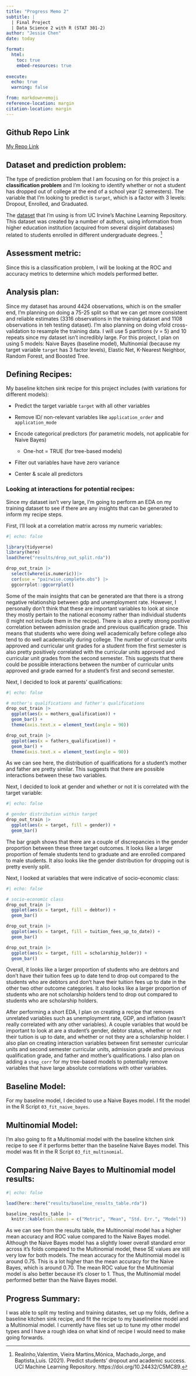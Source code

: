```yaml
---
title: "Progress Memo 2"
subtitle: |
  | Final Project 
  | Data Science 2 with R (STAT 301-2)
author: "Jessie Chen"
date: today

format:
  html:
    toc: true
    embed-resources: true
    
execute:
  echo: true
  warning: false

from: markdown+emoji 
reference-location: margin
citation-location: margin
---
```


::: {.callout-tip icon="false"}
## Github Repo Link

[My Repo Link](https://github.com/stat301-2-2024-winter/final-project-2-Jchench.git)
:::

## Dataset and prediction problem:

The type of prediction problem that I am focusing on for this project is a **classification problem** and I'm looking to identify whether or not a student has dropped out of college at the end of a school year (2 semesters). The variable that I'm looking to predict is `target`, which is a factor with 3 levels: Dropout, Enrolled, and Graduated.

The [dataset](https://archive.ics.uci.edu/dataset/697/predict+students+dropout+and+academic+success) that I'm using is from UC Irvine's Machine Learning Repository. This dataset was created by a number of authors, using information from higher education institution (acquired from several disjoint databases) related to students enrolled in different undergraduate degrees. [^1]

[^1]: Realinho,Valentim, Vieira Martins,Mónica, Machado,Jorge, and Baptista,Luís. (2021). Predict students' dropout and academic success. UCI Machine Learning Repository. https://doi.org/10.24432/C5MC89.

## Assessment metric:

Since this is a classification problem, I will be looking at the ROC and accuracy metrics to determine which models performed better.

## Analysis plan:

Since my dataset has around 4424 observations, which is on the smaller end, I'm planning on doing a 75-25 split so that we can get more consistent and reliable estimates (3316 observations in the training dataset and 1108 observations in teh testing dataset). I'm also planning on doing vfold cross-validation to resample the training data. I will use 5 partitions (v = 5) and 10 repeats since my dataset isn't incredibly large. For this project, I plan on using 5 models: Naive Bayes (baseline model), Multinomial (because my target variable `target` has 3 factor levels), Elastic Net, K-Nearest Neighbor, Random Forest, and Boosted Tree.

## Defining Recipes:

My baseline kitchen sink recipe for this project includes (with variations for different models):

-   Predict the target variable `target` with all other variables

-   Remove ID/ non-relevant variables like `application_order` and `application_mode`

-   Encode categorical predictors (for parametric models, not applicable for Naive Bayes)

    -   One-hot = TRUE (for tree-based models)

-   Filter out variables have have zero variance

-   Center & scale all predictors

### Looking at interactions for potential recipes:

Since my dataset isn't very large, I'm going to perform an EDA on my training dataset to see if there are any insights that can be generated to inform my recipe steps.

First, I'll look at a correlation matrix across my numeric variables:

```r
#| echo: false

library(tidyverse)
library(here)
load(here("results/drop_out_split.rda"))

drop_out_train |> 
  select(where(is.numeric))|> 
  cor(use = "pairwise.complete.obs") |> 
  ggcorrplot::ggcorrplot()
```

Some of the main insights that can be generated are that there is a strong negative relationship between gdp and unemployment rate. However, I personally don't think that these are important variables to look at since they mostly pertain to the national economy rather than individual students (I might not include them in the recipe). There is also a pretty strong positive correlation between admission grade and previous qualification grade. This means that students who were doing well academically before college also tend to do well academically during college. The number of curricular units approved and curricular unit grades for a student from the first semester is also pretty positively correlated with the curricular units approved and curricular unit grades from the second semester. This suggests that there could be possible interactions between the number of curricular units approved and grade earned for a student's first and second semester.

Next, I decided to look at parents' qualifications:

```r
#| echo: false

# mother's qualifications and father's qualifications
drop_out_train |> 
  ggplot(aes(x = mothers_qualification)) +
  geom_bar() +
  theme(axis.text.x = element_text(angle = 90))

drop_out_train |> 
  ggplot(aes(x = fathers_qualification)) +
  geom_bar() +
  theme(axis.text.x = element_text(angle = 90))
```

As we can see here, the distribution of qualifications for a student's mother and father are pretty similar. This suggests that there are possible interactions between these two variables.

Next, I decided to look at gender and whether or not it is correlated with the target variable:

```r
#| echo: false

# gender distribution within target
drop_out_train |> 
  ggplot(aes(x = target, fill = gender)) +
  geom_bar()
```

The bar graph shows that there are a couple of discrepancies in the gender proportion between these three target outcomes. It looks like a larger proportion of female students tend to graduate and are enrolled compared to male students. It also looks like the gender distribution for dropping out is pretty evenly split.

Next, I looked at variables that were indicative of socio-economic class:

```r
#| echo: false

# socio-economic class
drop_out_train |> 
  ggplot(aes(x = target, fill = debtor)) +
  geom_bar()

drop_out_train |> 
  ggplot(aes(x = target, fill = tuition_fees_up_to_date)) +
  geom_bar()

drop_out_train |> 
  ggplot(aes(x = target, fill = scholarship_holder)) +
  geom_bar()
```

Overall, it looks like a larger proportion of students who are debtors and don't have their tuition fees up to date tend to drop out compared to the students who are debtors and don't have their tuition fees up to date in the other two other outcome categories. It also looks like a larger proportion of students who are not scholarship holders tend to drop out compared to students who are scholarship holders.

After performing a short EDA, I plan on creating a recipe that removes unrelated variables such as unemployment rate, GDP, and inflation (wasn't really correlated with any other variables). A couple variables that would be important to look at are a student's gender, debtor status, whether or not their tuition is up to date, and whether or not they are a scholarship holder. I also plan on creating interaction variables between first semester curricular units and second semester curricular units, admission grade and previous qualification grade, and father and mother's qualifications. I also plan on adding a `step_corr` for my tree-based models to potentially remove variables that have large absolute correlations with other variables.

## Baseline Model:

For my baseline model, I decided to use a Naive Bayes model. I fit the model in the R Script `03_fit_naive_bayes`.

## Multinomial Model:

I'm also going to fit a Multinomial model with the baseline kitchen sink recipe to see if it performs better than the baseline Naive Bayes model. This model was fit in the R Script `03_fit_multinomial`.

## Comparing Naive Bayes to Multinomial model results:

```r
#| echo: false

load(here::here("results/baseline_results_table.rda"))

baseline_results_table |> 
  knitr::kable(col.names = c("Metric", "Mean", "Std. Err.", "Model"))
```

As we can see from the results table, the Multinomial model has a higher mean accuracy and ROC value compared to the Naive Bayes model. Although the Naive Bayes model has a slightly lower overall standard error across it's folds compared to the Multinomial model, these SE values are still very low for both models. The mean accuracy for the Multinomial model is around 0.75. This is a lot higher than the mean accuracy for the Naive Bayes, which is around 0.70. The mean ROC value for the Multinomial model is also better because it's closer to 1. Thus, the Multinomial model performed better than the Naive Bayes model.

## Progress Summary:

I was able to split my testing and training datastes, set up my folds, define a baseline kitchen sink recipe, and fit the recipe to my baselineline model and a Multinomial model. I currently have files set up to tune my other model types and I have a rough idea on what kind of recipe I would need to make going forwards.
